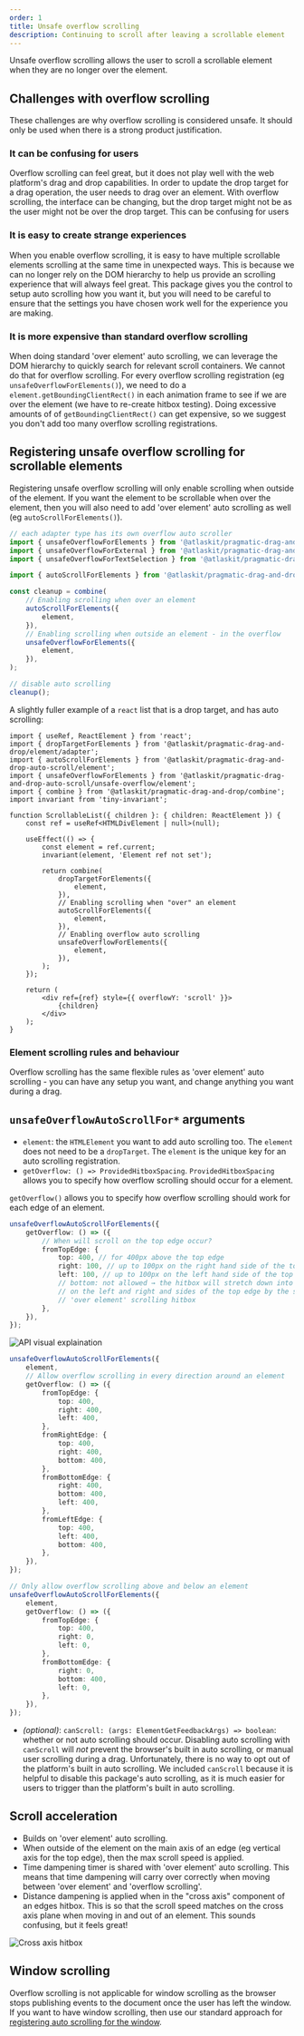 ```yaml
---
order: 1
title: Unsafe overflow scrolling
description: Continuing to scroll after leaving a scrollable element
---
```



Unsafe overflow scrolling allows the user to scroll a scrollable element when they are no longer
over the element.

<Example Component={UnsafeOverflowExample} appearance="showcase-only" />

## Challenges with overflow scrolling

<SectionMessage appearance="warning" title="Avoid overflow scrolling">

These challenges are why overflow scrolling is considered unsafe. It should only be used when there
is a strong product justification.

</SectionMessage>

### It can be confusing for users

Overflow scrolling can feel great, but it does not play well with the web platform's drag and drop
capabilities. In order to update the drop target for a drag operation, the user needs to drag over
an element. With overflow scrolling, the interface can be changing, but the drop target might not be
as the user might not be over the drop target. This can be confusing for users

### It is easy to create strange experiences

When you enable overflow scrolling, it is easy to have multiple scrollable elements scrolling at the
same time in unexpected ways. This is because we can no longer rely on the DOM hierarchy to help us
provide an scrolling experience that will always feel great. This package gives you the control to
setup auto scrolling how you want it, but you will need to be careful to ensure that the settings
you have chosen work well for the experience you are making.

### It is more expensive than standard overflow scrolling

When doing standard 'over element' auto scrolling, we can leverage the DOM hierarchy to quickly
search for relevant scroll containers. We cannot do that for overflow scrolling. For every overflow
scrolling registration (eg `unsafeOverflowForElements()`), we need to do a
`element.getBoundingClientRect()` in each animation frame to see if we are over the element (we have
to re-create hitbox testing). Doing excessive amounts of of `getBoundingClientRect()` can get
expensive, so we suggest you don't add too many overflow scrolling registrations.

## Registering unsafe overflow scrolling for scrollable elements

Registering unsafe overflow scrolling will only enable scrolling when outside of the element. If you
want the element to be scrollable when over the element, then you will also need to add 'over
element' auto scrolling as well (eg `autoScrollForElements()`).

```ts
// each adapter type has its own overflow auto scroller
import { unsafeOverflowForElements } from '@atlaskit/pragmatic-drag-and-drop-auto-scroll/unsafe-overflow/element';
import { unsafeOverflowForExternal } from '@atlaskit/pragmatic-drag-and-drop-auto-scroll/unsafe-overflow/external';
import { unsafeOverflowForTextSelection } from '@atlaskit/pragmatic-drag-and-drop-auto-scroll/unsafe-overflow/text-selection';

import { autoScrollForElements } from '@atlaskit/pragmatic-drag-and-drop-auto-scroll/element';

const cleanup = combine(
	// Enabling scrolling when over an element
	autoScrollForElements({
		element,
	}),
	// Enabling scrolling when outside an element - in the overflow
	unsafeOverflowForElements({
		element,
	}),
);

// disable auto scrolling
cleanup();
```

A slightly fuller example of a `react` list that is a drop target, and has auto scrolling:

```tsx
import { useRef, ReactElement } from 'react';
import { dropTargetForElements } from '@atlaskit/pragmatic-drag-and-drop/element/adapter';
import { autoScrollForElements } from '@atlaskit/pragmatic-drag-and-drop-auto-scroll/element';
import { unsafeOverflowForElements } from '@atlaskit/pragmatic-drag-and-drop-auto-scroll/unsafe-overflow/element';
import { combine } from '@atlaskit/pragmatic-drag-and-drop/combine';
import invariant from 'tiny-invariant';

function ScrollableList({ children }: { children: ReactElement }) {
	const ref = useRef<HTMLDivElement | null>(null);

	useEffect(() => {
		const element = ref.current;
		invariant(element, 'Element ref not set');

		return combine(
			dropTargetForElements({
				element,
			}),
			// Enabling scrolling when "over" an element
			autoScrollForElements({
				element,
			}),
			// Enabling overflow auto scrolling
			unsafeOverflowForElements({
				element,
			}),
		);
	});

	return (
		<div ref={ref} style={{ overflowY: 'scroll' }}>
			{children}
		</div>
	);
}
```

### Element scrolling rules and behaviour

Overflow scrolling has the same flexible rules as 'over element' auto scrolling - you can have any
setup you want, and change anything you want during a drag.

## `unsafeOverflowAutoScrollFor*` arguments

- `element`: the `HTMLElement` you want to add auto scrolling too. The `element` does not need to be
  a `dropTarget`. The `element` is the unique key for an auto scrolling registration.
- `getOverflow: () => ProvidedHitboxSpacing`. `ProvidedHitboxSpacing` allows you to specify how
  overflow scrolling should occur for a element.

`getOverflow()` allows you to specify how overflow scrolling should work for each edge of an
element.

```ts
unsafeOverflowAutoScrollForElements({
	getOverflow: () => ({
		// When will scroll on the top edge occur?
		fromTopEdge: {
			top: 400, // for 400px above the top edge
			right: 100, // up to 100px on the right hand side of the top edge
			left: 100, // up to 100px on the left hand side of the top edge
			// bottom: not allowed → the hitbox will stretch down into the element
			// on the left and right and sides of the top edge by the same size as the
			// 'over element' scrolling hitbox
		},
	}),
});
```

![API visual explaination](images/from-top-edge-example.jpg)

```ts
unsafeOverflowAutoScrollForElements({
	element,
	// Allow overflow scrolling in every direction around an element
	getOverflow: () => ({
		fromTopEdge: {
			top: 400,
			right: 400,
			left: 400,
		},
		fromRightEdge: {
			top: 400,
			right: 400,
			bottom: 400,
		},
		fromBottomEdge: {
			right: 400,
			bottom: 400,
			left: 400,
		},
		fromLeftEdge: {
			top: 400,
			left: 400,
			bottom: 400,
		},
	}),
});

// Only allow overflow scrolling above and below an element
unsafeOverflowAutoScrollForElements({
	element,
	getOverflow: () => ({
		fromTopEdge: {
			top: 400,
			right: 0,
			left: 0,
		},
		fromBottomEdge: {
			right: 0,
			bottom: 400,
			left: 0,
		},
	}),
});
```

- _(optional)_: `canScroll: (args: ElementGetFeedbackArgs) => boolean`: whether or not auto
  scrolling should occur. Disabling auto scrolling with `canScroll` will _not_ prevent the browser's
  built in auto scrolling, or manual user scrolling during a drag. Unfortunately, there is no way to
  opt out of the platform's built in auto scrolling. We included `canScroll` because it is helpful
  to disable this package's auto scrolling, as it is much easier for users to trigger than the
  platform's built in auto scrolling.

## Scroll acceleration

- Builds on 'over element' auto scrolling.
- When outside of the element on the main axis of an edge (eg vertical axis for the top edge), then
  the max scroll speed is applied.
- Time dampening timer is shared with 'over element' auto scrolling. This means that time dampening
  will carry over correctly when moving between 'over element' and 'overflow scrolling'.
- Distance dampening is applied when in the "cross axis" component of an edges hitbox. This is so
  that the scroll speed matches on the cross axis plane when moving in and out of an element. This
  sounds confusing, but it feels great!

![Cross axis hitbox](images/from-top-edge-example.jpg)

## Window scrolling

Overflow scrolling is not applicable for window scrolling as the browser stops publishing events to
the document once the user has left the window. If you want to have window scrolling, then use our
standard approach for [registering auto scrolling for the window](../about).
